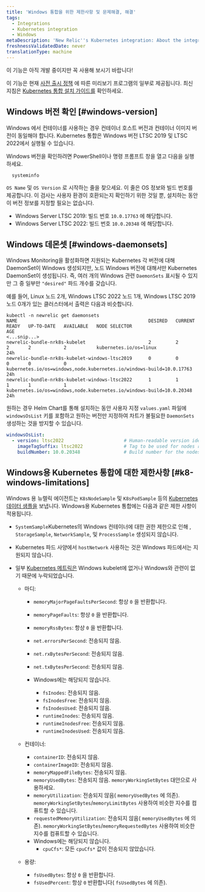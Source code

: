 ```yaml
---
title: 'Windows 통합을 위한 제한사항 및 문제해결, 해결'
tags:
  - Integrations
  - Kubernetes integration
  - Windows
metaDescription: 'New Relic''s Kubernetes integration: About the integration on Windows-based nodes'
freshnessValidatedDate: never
translationType: machine
---
```


<Callout title="시사">
  이 기능은 아직 개발 중이지만 꼭 사용해 보시기 바랍니다!

  이 기능은 현재 [사전 출시 정책](/docs/licenses/license-information/referenced-policies/new-relic-pre-release-policy) 에 따른 미리보기 프로그램의 일부로 제공됩니다. 최신 지침은 [Kubernetes 통합 설치 가이드를](/src/install/kubernetes/intro) 확인하세요.
</Callout>

## Windows 버전 확인 [#windows-version]

<Callout variant="important">
  Windows 에서 컨테이너를 사용하는 경우 컨테이너 호스트 버전과 컨테이너 이미지 버전이 동일해야 합니다. Kubernetes 통합은 Windows 버전 LTSC 2019 및 LTSC 2022에서 실행될 수 있습니다.
</Callout>

Windows 버전을 확인하려면 PowerShell이나 명령 프롬프트 창을 열고 다음을 실행하세요.

```shell
  systeminfo
```

`OS Name` 및 `OS Version` 로 시작하는 줄을 찾으세요. 이 줄은 OS 정보와 빌드 번호를 제공합니다. 이 검사는 사용자 환경이 호환되는지 확인하기 위한 것일 뿐, 설치하는 동안 이 버전 정보를 지정할 필요는 없습니다.

* Windows Server LTSC 2019: 빌드 번호 `10.0.17763` 에 해당합니다.
* Windows Server LTSC 2022: 빌드 번호 `10.0.20348` 에 해당합니다.

## Windows 데몬셋 [#windows-daemonsets]

Windows Monitoring을 활성화하면 지원되는 Kubernetes 각 버전에 대해 DaemonSet이 Windows 생성되지만, 노드 Windows 버전에 대해서만 Kubernetes DaemonSet이 생성됩니다. 즉, 여러 개의 Windows 관련 `DaemonSets` 표시될 수 있지만 그 중 일부만 `"desired"` 파드 개수를 갖습니다.

예를 들어, Linux 노드 2개, Windows LTSC 2022 노드 1개, Windows LTSC 2019 노드 0개가 있는 클러스터에서 출력은 다음과 비슷합니다.

```shell
kubectl -n newrelic get daemonsets
NAME                                                DESIRED   CURRENT   READY   UP-TO-DATE   AVAILABLE   NODE SELECTOR                                                          AGE
<...snip...>
newrelic-bundle-nrk8s-kubelet                       2         2         2       2            2           kubernetes.io/os=linux                                                 24h
newrelic-bundle-nrk8s-kubelet-windows-ltsc2019      0         0         0       0            0           kubernetes.io/os=windows,node.kubernetes.io/windows-build=10.0.17763   24h
newrelic-bundle-nrk8s-kubelet-windows-ltsc2022      1         1         1       1            1           kubernetes.io/os=windows,node.kubernetes.io/windows-build=10.0.20348   24h
```

원하는 경우 Helm Chart를 통해 설치하는 동안 사용자 지정 `values.yaml` 파일에 `windowsOsList` 키를 포함하고 원하는 버전만 지정하여 차트가 불필요한 `DaemonSets` 생성하는 것을 방지할 수 있습니다.

```yaml
windowsOsList:
  - version: ltsc2022                      # Human-readable version identifier
    imageTagSuffix: ltsc2022               # Tag to be used for nodes running the windows version above
    buildNumber: 10.0.20348                # Build number for the nodes running the version above. Used as a selector.
```

## Windows용 Kubernetes 통합에 대한 제한사항 [#k8-windows-limitations]

Windows 용 뉴렐릭 에이전트는 `K8sNodeSample` 및 `K8sPodSample` 등의 [Kubernetes 데이터 샘플을](/docs/kubernetes-pixie/kubernetes-integration/understand-use-data/find-use-your-kubernetes-data/#event-types) 보냅니다. Windows용 Kubernetes 통합에는 다음과 같은 제한 사항이 적용됩니다.

* `SystemSample`Kubernetes의 Windows 컨테이너에 대한 권한 제한으로 인해 , `StorageSample`, `NetworkSample`, 및 `ProcessSample` 생성되지 않습니다.

* Kubernetes 파드 사양에서 `hostNetwork` 사용하는 것은 Windows 파드에서는 지원되지 않습니다.

* 일부 [Kubernetes 메트릭은](/docs/integrations/kubernetes-integration/understand-use-data/understand-use-data#metrics) Windows kubelet에 없거나 Windows와 관련이 없기 때문에 누락되었습니다.

  * 마디:

    * `memoryMajorPageFaultsPerSecond`: 항상 `0` 을 반환합니다.

    * `memoryPageFaults`: 항상 `0` 을 반환합니다.

    * `memoryRssBytes`: 항상 `0` 을 반환합니다.

    * `net.errorsPerSecond`: 전송되지 않음.

    * `net.rxBytesPerSecond`: 전송되지 않음.

    * `net.txBytesPerSecond`: 전송되지 않음.

    * Windows에는 해당되지 않습니다.

      * `fsInodes`: 전송되지 않음.
      * `fsInodesFree`: 전송되지 않음.
      * `fsInodesUsed`: 전송되지 않음.
      * `runtimeInodes`: 전송되지 않음.
      * `runtimeInodesFree`: 전송되지 않음.
      * `runtimeInodesUsed`: 전송되지 않음.

  * 컨테이너:

    * `containerID`: 전송되지 않음.
    * `containerImageID`: 전송되지 않음.
    * `memoryMappedFileBytes`: 전송되지 않음.
    * `memoryUsedBytes`: 전송되지 않음. `memoryWorkingSetBytes` 대안으로 사용하세요.
    * `memoryUtilization`: 전송되지 않음( `memoryUsedBytes` 에 의존). `memoryWorkingSetBytes`/`memoryLimitBytes` 사용하여 비슷한 지수를 컴퓨트할 수 있습니다.
    * `requestedMemoryUtilization`: 전송되지 않음( `memoryUsedBytes` 에 의존). `memoryWorkingSetBytes`/`memoryRequestedBytes` 사용하여 비슷한 지수를 컴퓨트할 수 있습니다.
    * Windows에는 해당되지 않습니다.
      * `cpuCfs*`: 모든 `cpuCfs*` 값이 전송되지 않았습니다.

  * 용량:

    * `fsUsedBytes`: 항상 `0` 을 반환합니다.
    * `fsUsedPercent`: 항상 `0` 반환합니다( `fsUsedBytes` 에 의존).